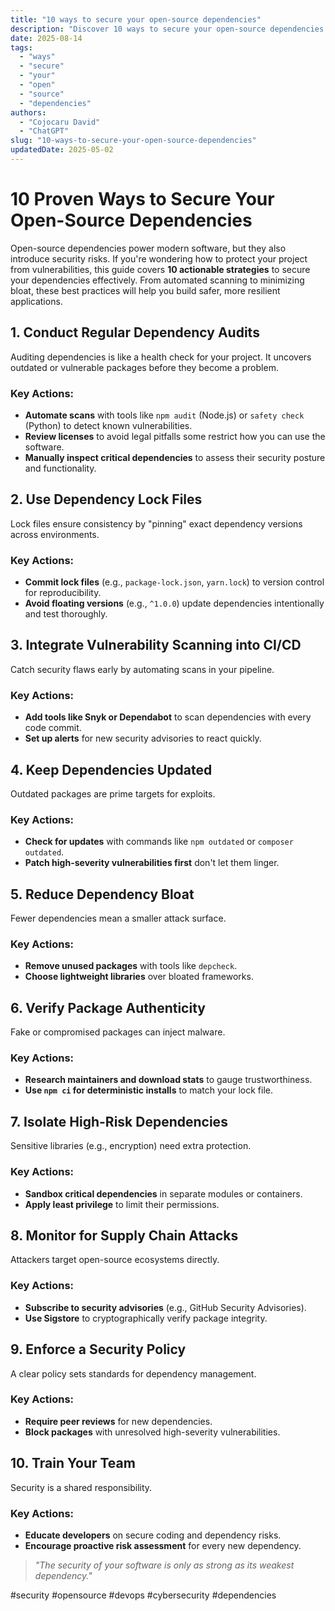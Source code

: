 ```yaml
---
title: "10 ways to secure your open-source dependencies"
description: "Discover 10 ways to secure your open-source dependencies with this in-depth guide, providing actionable insights and practical tips to boost your knowledge and results."
date: 2025-08-14
tags:
  - "ways"
  - "secure"
  - "your"
  - "open"
  - "source"
  - "dependencies"
authors:
  - "Cojocaru David"
  - "ChatGPT"
slug: "10-ways-to-secure-your-open-source-dependencies"
updatedDate: 2025-05-02
---
```


# 10 Proven Ways to Secure Your Open-Source Dependencies  

Open-source dependencies power modern software, but they also introduce security risks. If you're wondering how to protect your project from vulnerabilities, this guide covers **10 actionable strategies** to secure your dependencies effectively. From automated scanning to minimizing bloat, these best practices will help you build safer, more resilient applications.  

## 1. Conduct Regular Dependency Audits  

Auditing dependencies is like a health check for your project. It uncovers outdated or vulnerable packages before they become a problem.  

### Key Actions:  
- **Automate scans** with tools like `npm audit` (Node.js) or `safety check` (Python) to detect known vulnerabilities.  
- **Review licenses** to avoid legal pitfalls some restrict how you can use the software.  
- **Manually inspect critical dependencies** to assess their security posture and functionality.  

## 2. Use Dependency Lock Files  

Lock files ensure consistency by "pinning" exact dependency versions across environments.  

### Key Actions:  
- **Commit lock files** (e.g., `package-lock.json`, `yarn.lock`) to version control for reproducibility.  
- **Avoid floating versions** (e.g., `^1.0.0`) update dependencies intentionally and test thoroughly.  

## 3. Integrate Vulnerability Scanning into CI/CD  

Catch security flaws early by automating scans in your pipeline.  

### Key Actions:  
- **Add tools like Snyk or Dependabot** to scan dependencies with every code commit.  
- **Set up alerts** for new security advisories to react quickly.  

## 4. Keep Dependencies Updated  

Outdated packages are prime targets for exploits.  

### Key Actions:  
- **Check for updates** with commands like `npm outdated` or `composer outdated`.  
- **Patch high-severity vulnerabilities first** don't let them linger.  

## 5. Reduce Dependency Bloat  

Fewer dependencies mean a smaller attack surface.  

### Key Actions:  
- **Remove unused packages** with tools like `depcheck`.  
- **Choose lightweight libraries** over bloated frameworks.  

## 6. Verify Package Authenticity  

Fake or compromised packages can inject malware.  

### Key Actions:  
- **Research maintainers and download stats** to gauge trustworthiness.  
- **Use `npm ci` for deterministic installs** to match your lock file.  

## 7. Isolate High-Risk Dependencies  

Sensitive libraries (e.g., encryption) need extra protection.  

### Key Actions:  
- **Sandbox critical dependencies** in separate modules or containers.  
- **Apply least privilege** to limit their permissions.  

## 8. Monitor for Supply Chain Attacks  

Attackers target open-source ecosystems directly.  

### Key Actions:  
- **Subscribe to security advisories** (e.g., GitHub Security Advisories).  
- **Use Sigstore** to cryptographically verify package integrity.  

## 9. Enforce a Security Policy  

A clear policy sets standards for dependency management.  

### Key Actions:  
- **Require peer reviews** for new dependencies.  
- **Block packages** with unresolved high-severity vulnerabilities.  

## 10. Train Your Team  

Security is a shared responsibility.  

### Key Actions:  
- **Educate developers** on secure coding and dependency risks.  
- **Encourage proactive risk assessment** for every new dependency.  

> _"The security of your software is only as strong as its weakest dependency."_  

#security #opensource #devops #cybersecurity #dependencies